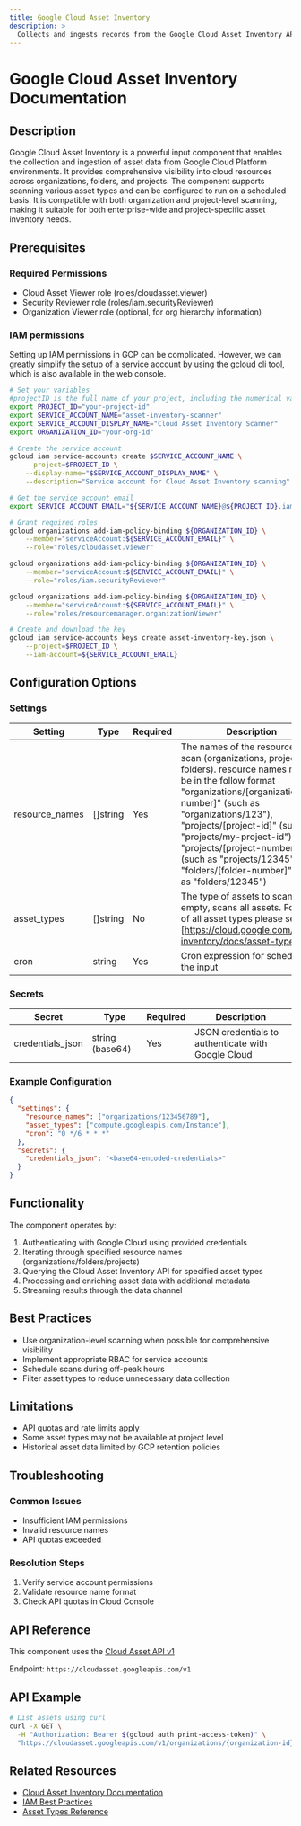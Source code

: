```yaml
---
title: Google Cloud Asset Inventory
description: >
  Collects and ingests records from the Google Cloud Asset Inventory API.
---
```


# Google Cloud Asset Inventory Documentation

## Description
Google Cloud Asset Inventory is a powerful input component that enables the collection and ingestion of asset data from Google Cloud Platform environments. It provides comprehensive visibility into cloud resources across organizations, folders, and projects. The component supports scanning various asset types and can be configured to run on a scheduled basis. It is compatible with both organization and project-level scanning, making it suitable for both enterprise-wide and project-specific asset inventory needs.

## Prerequisites

### Required Permissions
- Cloud Asset Viewer role (roles/cloudasset.viewer)
- Security Reviewer role (roles/iam.securityReviewer)
- Organization Viewer role (optional, for org hierarchy information)

### IAM permissions
Setting up IAM permissions in GCP can be complicated. However, we can greatly simplify the setup of a service account by using the gcloud cli tool, which is also available in the web console.

```bash
# Set your variables
#projectID is the full name of your project, including the numerical value if applicable
export PROJECT_ID="your-project-id"
export SERVICE_ACCOUNT_NAME="asset-inventory-scanner"
export SERVICE_ACCOUNT_DISPLAY_NAME="Cloud Asset Inventory Scanner"
export ORGANIZATION_ID="your-org-id"

# Create the service account
gcloud iam service-accounts create $SERVICE_ACCOUNT_NAME \
    --project=$PROJECT_ID \
    --display-name="$SERVICE_ACCOUNT_DISPLAY_NAME" \
    --description="Service account for Cloud Asset Inventory scanning"

# Get the service account email
export SERVICE_ACCOUNT_EMAIL="${SERVICE_ACCOUNT_NAME}@${PROJECT_ID}.iam.gserviceaccount.com"

# Grant required roles
gcloud organizations add-iam-policy-binding ${ORGANIZATION_ID} \
    --member="serviceAccount:${SERVICE_ACCOUNT_EMAIL}" \
    --role="roles/cloudasset.viewer"

gcloud organizations add-iam-policy-binding ${ORGANIZATION_ID} \
    --member="serviceAccount:${SERVICE_ACCOUNT_EMAIL}" \
    --role="roles/iam.securityReviewer"

gcloud organizations add-iam-policy-binding ${ORGANIZATION_ID} \
    --member="serviceAccount:${SERVICE_ACCOUNT_EMAIL}" \
    --role="roles/resourcemanager.organizationViewer"

# Create and download the key
gcloud iam service-accounts keys create asset-inventory-key.json \
    --project=$PROJECT_ID \
    --iam-account=${SERVICE_ACCOUNT_EMAIL}
```

## Configuration Options

### Settings

| Setting | Type | Required | Description |
|---------|------|----------|-------------|
| resource_names | []string | Yes | The names of the resources to scan (organizations, projects or folders). resource names must be in the follow format "organizations/[organization-number]" (such as "organizations/123"), "projects/[project-id]" (such as "projects/my-project-id"), "projects/[project-number]" (such as "projects/12345"), or "folders/[folder-number]" (such as "folders/12345") |
| asset_types | []string | No | The type of assets to scan for. If empty, scans all assets.  For a list of all asset types please see [https://cloud.google.com/asset-inventory/docs/asset-types] |
| cron | string | Yes | Cron expression for scheduling the input |

### Secrets

| Secret | Type | Required | Description |
|--------|------|----------|-------------|
| credentials_json | string (base64) | Yes | JSON credentials to authenticate with Google Cloud |

### Example Configuration

```json
{
  "settings": {
    "resource_names": ["organizations/123456789"],
    "asset_types": ["compute.googleapis.com/Instance"],
    "cron": "0 */6 * * *"
  },
  "secrets": {
    "credentials_json": "<base64-encoded-credentials>"
  }
}
```

## Functionality
The component operates by:
1. Authenticating with Google Cloud using provided credentials
2. Iterating through specified resource names (organizations/folders/projects)
3. Querying the Cloud Asset Inventory API for specified asset types
4. Processing and enriching asset data with additional metadata
5. Streaming results through the data channel

## Best Practices
- Use organization-level scanning when possible for comprehensive visibility
- Implement appropriate RBAC for service accounts
- Schedule scans during off-peak hours
- Filter asset types to reduce unnecessary data collection

## Limitations
- API quotas and rate limits apply
- Some asset types may not be available at project level
- Historical asset data limited by GCP retention policies

## Troubleshooting
### Common Issues
- Insufficient IAM permissions
- Invalid resource names
- API quotas exceeded

### Resolution Steps
1. Verify service account permissions
2. Validate resource name format
3. Check API quotas in Cloud Console

## API Reference
This component uses the [Cloud Asset API v1](https://cloud.google.com/asset-inventory/docs/reference/rest)

Endpoint: `https://cloudasset.googleapis.com/v1`

## API Example
```bash
# List assets using curl
curl -X GET \
  -H "Authorization: Bearer $(gcloud auth print-access-token)" \
  "https://cloudasset.googleapis.com/v1/organizations/{organization-id}/assets"
```

## Related Resources
- [Cloud Asset Inventory Documentation](https://cloud.google.com/asset-inventory/docs)
- [IAM Best Practices](https://cloud.google.com/iam/docs/best-practices)
- [Asset Types Reference](https://cloud.google.com/asset-inventory/docs/supported-asset-types)
